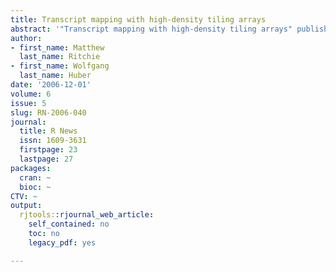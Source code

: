```yaml
---
title: Transcript mapping with high-density tiling arrays
abstract: '"Transcript mapping with high-density tiling arrays" published in R News.'
author:
- first_name: Matthew
  last_name: Ritchie
- first_name: Wolfgang
  last_name: Huber
date: '2006-12-01'
volume: 6
issue: 5
slug: RN-2006-040
journal:
  title: R News
  issn: 1609-3631
  firstpage: 23
  lastpage: 27
packages:
  cran: ~
  bioc: ~
CTV: ~
output:
  rjtools::rjournal_web_article:
    self_contained: no
    toc: no
    legacy_pdf: yes

---
```

